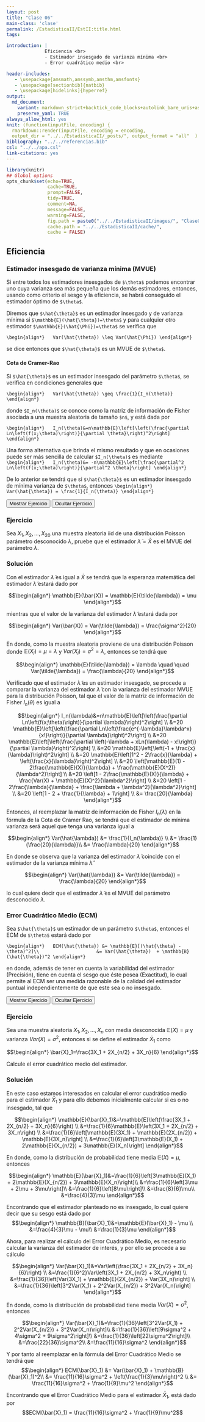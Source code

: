 ```yaml
---
layout: post
title: "Clase 06"
main-class: 'clase'
permalink: /EstadisticaII/EstII:title.html
tags:

introduction: |
              Eficiencia <br>
              - Estimador insesgado de varianza mínima <br>
              - Error cuadrático medio <br>

header-includes:
   - \usepackage{amsmath,amssymb,amsthm,amsfonts}
   - \usepackage[sectionbib]{natbib}
   - \usepackage[hidelinks]{hyperref}
output:
  md_document:
    variant: markdown_strict+backtick_code_blocks+autolink_bare_uris+ascii_identifiers+tex_math_single_backslash
    preserve_yaml: TRUE
always_allow_html: yes   
knit: (function(inputFile, encoding) {
  rmarkdown::render(inputFile, encoding = encoding,
  output_dir = "../../EstadisticaII/_posts/", output_format = "all"  ) })
bibliography: "../../referencias.bib"
csl: "../../apa.csl"
link-citations: yes
---
```


```r
library(knitr)
## Global options
opts_chunk$set(echo=TRUE,
               cache=TRUE,
               prompt=FALSE,
               tidy=TRUE,
               comment=NA,
               message=FALSE,
               warning=FALSE,
               fig.path = paste0("../../EstadisticaII/images/", "Clase06"),
               cache.path = "../../EstadisticaII/cache/",
               cache = FALSE)

```

## Eficiencia
### Estimador insesgado de varianza mínima (MVUE)
Si entre todos los estimadores insesgados de `$\theta$` podemos encontrar uno cuya varianza sea más pequeña que los demás estimadores, entonces, usando como criterio el sesgo y la eficiencia, se habrá conseguido el estimador óptimo de `$\theta$`.

Diremos que `$\hat{\theta}$` es un estimador insesgado y de varianza mínima si `$\mathbb{E}(\hat{\theta})=\theta$` y para cualquier otro estimador `$\mathbb{E}(\hat{\Phi})=\theta$` se verifica que

`\begin{align*}
  Var(\hat{\theta}) \leq Var(\hat{\Phi})
\end{align*}`

se dice entonces que `$\hat{\theta}$` es un MVUE de `$\theta$`.

#### Cota de Cramer-Rao
Si `$\hat{\theta}$` es un estimador insesgado del parámetro `$\theta$`, se verifica en condiciones generales que

`\begin{align*}
  Var(\hat{\theta}) \geq \frac{1}{I_n(\theta)}
\end{align*}`

donde `$I_n(\theta)$` se conoce como la matriz de información de Fisher asociada a una muestra aleatoria de tamaño `$n$`, y está dada por

`\begin{align*}
  I_n(\theta)&=n\mathbb{E}\left[\left(\frac{\partial Ln\left(f(x;\theta)\right)}{\partial \theta}\right)^2\right]
\end{align*}`

Una forma alternativa que brinda el mismo resultado y que en ocasiones puede ser más sencilla de calcular `$I_n(\theta)$` es mediante 
`\begin{align*}
  I_n(\theta)&= -n\mathbb{E}\left[\frac{\partial^2 Ln\left(f(x;\theta)\right)}{\partial^2 \theta}\right]
\end{align*}`

De lo anterior se tendrá que si `$\hat{\theta}$` es un estimador insesgado de mínima varianza de `$\theta$`, entonces
`\begin{align*}
  Var(\hat{\theta}) = \frac{1}{I_n(\theta)}
\end{align*}`

<button id="Show1" class="btn btn-secondary">Mostrar Ejercicio </button>
<button id="Hide1" class="btn btn-info">Ocultar Ejercicio </button>
<main id="botoncito1"> 
<h3 data-toc-skip> Ejercicio </h3> 
<p> Sea $X_1, X_2, \ldots, X_20$ una muestra aleatoria iid de una distribución Poisson parámetro desconocido $\lambda$, pruebe que el estimador $\tilde{\lambda} = \bar{X}$ es el MVUE del parámetro $\lambda$.</p>

<h3 data-toc-skip> Solución </h3> 
<p> Con el estimador $\tilde{\lambda}$ es igual a $\bar{X}$ se tendrá que la esperanza matemática del estimador $\tilde{\lambda}$ estará dado por

$$\begin{align*}
\mathbb{E}(\bar{X}) = \mathbb{E}(\tilde{\lambda}) = \mu
\end{align*}$$

mientras que el valor de la varianza del estimador $\tilde{\lambda}$ estará dada por

$$\begin{align*}
Var(\bar{X}) = Var(\tilde{\lambda}) = \frac{\sigma^2}{20}
\end{align*}$$

En donde, como la muestra aleatoria proviene de una distribución Poisson donde $\mathbb{E}(X_i) = \mu = \lambda$  y $Var(X_i)= \sigma^2 = \lambda$, entonces se tendrá que 

$$\begin{align*}
\mathbb{E}(\tilde{\lambda}) = \lambda \quad \quad Var(\tilde{\lambda}) = \frac{\lambda}{20}
\end{align*}$$

Verificado que el estimador $\tilde{\lambda}$ es un estimador insesgado, se procede a comparar la varianza del estimador $\tilde{\lambda}$ con la varianza del estimador MVUE para la distribución Poisson, tal que el valor de la matriz de información de Fisher $I_n(\theta)$ es igual a

$$\begin{align*}
  I_n(\lambda)&=n\mathbb{E}\left[\left(\frac{\partial Ln\left(f(x;\theta)\right)}{\partial \lambda}\right)^2\right] \\
             &=20 \mathbb{E}\left[\left(\frac{\partial Ln\left(\frac{e^{-\lambda}\lambda^x}{x!}\right)}{\partial \lambda}\right)^2\right] \\
             &=20 \mathbb{E}\left[\left(\frac{\partial \left(-\lambda  + xLn(\lambda) - x!\right)}{\partial \lambda}\right)^2\right] \\
             &=20 \mathbb{E}\left[\left(-1  + \frac{x}{\lambda}\right)^2\right] \\
             &=20 \mathbb{E}\left[1^2 - 2\frac{x}{\lambda} + \left(\frac{x}{\lambda}\right)^2\right] \\
             &=20 \left[\mathbb{E}(1) - 2\frac{\mathbb{E}(X)}{\lambda} + \frac{\mathbb{E}(X^2)}{\lambda^2}\right] \\
             &=20 \left[1 - 2\frac{\mathbb{E}(X)}{\lambda} + \frac{Var(X) + \mathbb{E}(X)^2}{\lambda^2}\right] \\
             &=20 \left[1 - 2\frac{\lambda}{\lambda} + \frac{\lambda + \lambda^2}{\lambda^2}\right] \\
             &=20 \left[1 - 2 + \frac{1}{\lambda} + 1\right] \\
             &= \frac{20}{\lambda}
\end{align*}$$

Entonces, al reemplazar la matriz de información de Fisher $I_n(\lambda)$ en la fórmula de la Cota de Cramer Rao, se tendrá que el estimador de mínima varianza será aquel que tenga una varianza igual a

$$\begin{align*}
  Var(\hat{\lambda}) &= \frac{1}{I_n(\lambda)} \\
                     &= \frac{1}{\frac{20}{\lambda}}\\
                     &= \frac{\lambda}{20}
\end{align*}$$

En donde se observa que la varianza del estimador $\tilde{\lambda}$ coincide con el estimador de la varianza mínima $\hat{\lambda}$

$$\begin{align*}
  Var(\hat{\lambda}) &= Var(\tilde{\lambda}) = \frac{\lambda}{20}
\end{align*}$$

lo cual quiere decir que el estimador $\tilde{\lambda}$ es el MVUE del parámetro desconocido $\lambda$.
</p>
</main>

### Error Cuadrático Medio (ECM)
Sea `$\hat{\theta}$` un estimador de un parámetro `$\theta$`, entonces el ECM de `$\theta$` estará dado por

`\begin{align*}
  ECM(\hat{\theta}) &= \mathbb{E}[(\hat{\theta} - \theta)^2]\\
                    &= Var(\hat{\theta})  + \mathbb{B}(\hat{\theta})^2
\end{align*}`

en donde, además de tener en cuenta la variabilidad del estimador (Precisión), tiene en cuenta el sesgo que éste posea (Exactitud), lo cual permite al ECM ser una medida razonable de la calidad del estimador puntual independientemente de que este sea o no insesgado.

<button id="Show2" class="btn btn-secondary">Mostrar Ejercicio </button>
<button id="Hide2" class="btn btn-info">Ocultar Ejercicio </button>
<main id="botoncito2"> 
<h3 data-toc-skip> Ejercicio </h3> 
<p> Sea una muestra aleatoria $X_1, X_2, \ldots, X_n$ con media desconocida $\mathbb{E}(X)=\mu$ y varianza $Var(X) =\sigma^2$, entonces si se define el estimador $\bar{X}_1$ como

$$\begin{align*}
  \bar{X}_1=\frac{3X_1  + 2X_{n/2} + 3X_n}{6}
\end{align*}$$

Calcule el error cuadrático medio del estimador.</p>

<h3 data-toc-skip> Solución </h3> 
<p> En este caso estamos interesados en calcular el error cuadrático medio para el estimador $\bar{X}_1$ y para ello debemos inicialmente calcular si es o no insesgado, tal que

$$\begin{align*}
  \mathbb{E}(\bar{X}_1)&=\mathbb{E}\left(\frac{3X_1  + 2X_{n/2} + 3X_n}{6}\right) \\
                       &=\frac{1}{6}\mathbb{E}\left(3X_1  + 2X_{n/2} + 3X_n\right) \\
                       &=\frac{1}{6}\left[\mathbb{E}(3X_1)  + \mathbb{E}(2X_{n/2}) + \mathbb{E}(3X_n)\right] \\
                       &=\frac{1}{6}\left[3\mathbb{E}(X_1)  + 2\mathbb{E}(X_{n/2}) + 3\mathbb{E}(X_n)\right]
\end{align*}$$

En donde, como la distribución de probabilidad tiene media $\mathbb{E}(X)=\mu$, entonces

$$\begin{align*}
  \mathbb{E}(\bar{X}_1)&=\frac{1}{6}\left[3\mathbb{E}(X_1)  + 2\mathbb{E}(X_{n/2}) + 3\mathbb{E}(X_n)\right]\\
                       &=\frac{1}{6}\left[3\mu  + 2\mu + 3\mu\right]\\
                       &=\frac{1}{6}\left[8\mu\right]\\
                       &=\frac{8}{6}\mu\\
                       &=\frac{4}{3}\mu
\end{align*}$$

Encontrando que el estimador planteado no es insesgado, lo cual quiere decir que su sesgo está dado por
$$\begin{align*}
  \mathbb{B}(\bar{X}_1)&=\mathbb{E}(\bar{X}_1) - \mu \\
                       &=\frac{4}{3}\mu - \mu\\
                       &=\frac{1}{3}\mu   
\end{align*}$$

Ahora, para realizar el cálculo del Error Cuadrático Medio, es necesario calcular la varianza del estimador de interés, y por ello se procede a su cálculo

$$\begin{align*}
  Var(\bar{X}_1)&=Var\left(\frac{3X_1  + 2X_{n/2} + 3X_n}{6}\right) \\
                       &=\frac{1}{6^2}Var\left(3X_1  + 2X_{n/2} + 3X_n\right) \\
                       &=\frac{1}{36}\left[Var(3X_1)  + \mathbb{E}(2X_{n/2}) + Var(3X_n)\right] \\
                       &=\frac{1}{36}\left[3^2Var(X_1)  + 2^2Var(X_{n/2}) + 3^2Var(X_n)\right]
\end{align*}$$

En donde, como la distribución de probabilidad tiene media $Var(X)=\sigma^2$, entonces

$$\begin{align*}
  Var(\bar{X}_1)&=\frac{1}{36}\left[3^2Var(X_1)  + 2^2Var(X_{n/2}) + 3^2Var(X_n)\right]\\
                       &=\frac{1}{36}\left[9\sigma^2  + 4\sigma^2 + 9\sigma^2\right]\\
                       &=\frac{1}{36}\left[22\sigma^2\right]\\
                       &=\frac{22}{36}\sigma^2\\
                       &=\frac{11}{16}\sigma^2
\end{align*}$$

Y por tanto al reemplazar en la fórmula del Error Cuadrático Medio se tendrá que
$$\begin{align*}
  ECM(\bar{X}_1) &= Var(\bar{X}_1) + \mathbb{B}(\bar{X}_1)^2\\
                 &= \frac{11}{16}\sigma^2 + \left(\frac{1}{3}\mu\right)^2 \\
                 &= \frac{11}{16}\sigma^2 + \frac{1}{9}\mu^2
\end{align*}$$

Encontrando que el Error Cuadrático Medio para el estimador $\bar{X}_1$, está dado por $$ECM(\bar{X}_1) = \frac{11}{16}\sigma^2 + \frac{1}{9}\mu^2$$
</p>
</main>


